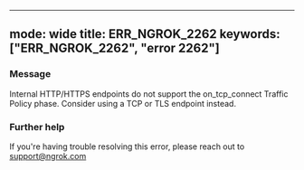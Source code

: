 
---
mode: wide
title: ERR_NGROK_2262
keywords: ["ERR_NGROK_2262", "error 2262"]
---


### Message
Internal HTTP/HTTPS endpoints do not support the on_tcp_connect Traffic Policy phase. Consider using a TCP or TLS endpoint instead.

<ErrorDetails />



### Further help
If you're having trouble resolving this error, please reach out to [support@ngrok.com](mailto:support@ngrok.com?subject=Help%20with%20ERR_NGROK_2262)

